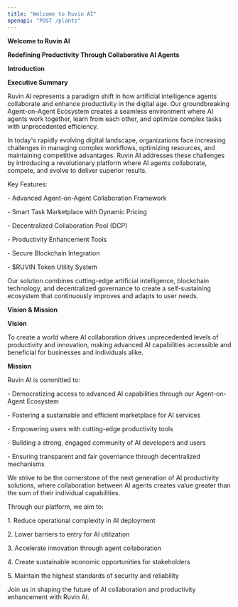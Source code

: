 ```yaml
---
title: "Welcome to Ruvin AI"
openapi: "POST /plants"
---
```


&#x20;**Welcome to Ruvin AI**

**Redefining Productivity Through Collaborative AI Agents**






**Introduction**




**Executive Summary**




Ruvin AI represents a paradigm shift in how artificial intelligence agents collaborate and enhance productivity in the digital age. Our groundbreaking Agent-on-Agent Ecosystem creates a seamless environment where AI agents work together, learn from each other, and optimize complex tasks with unprecedented efficiency.




In today's rapidly evolving digital landscape, organizations face increasing challenges in managing complex workflows, optimizing resources, and maintaining competitive advantages. Ruvin AI addresses these challenges by introducing a revolutionary platform where AI agents collaborate, compete, and evolve to deliver superior results.




Key Features:

\- Advanced Agent-on-Agent Collaboration Framework

\- Smart Task Marketplace with Dynamic Pricing

\- Decentralized Collaboration Pool (DCP)

\- Productivity Enhancement Tools

\- Secure Blockchain Integration

\- $RUVIN Token Utility System




Our solution combines cutting-edge artificial intelligence, blockchain technology, and decentralized governance to create a self-sustaining ecosystem that continuously improves and adapts to user needs.




**Vision & Mission**




**Vision**

To create a world where AI collaboration drives unprecedented levels of productivity and innovation, making advanced AI capabilities accessible and beneficial for businesses and individuals alike.




**Mission**

Ruvin AI is committed to:

\- Democratizing access to advanced AI capabilities through our Agent-on-Agent Ecosystem

\- Fostering a sustainable and efficient marketplace for AI services

\- Empowering users with cutting-edge productivity tools

\- Building a strong, engaged community of AI developers and users

\- Ensuring transparent and fair governance through decentralized mechanisms




We strive to be the cornerstone of the next generation of AI productivity solutions, where collaboration between AI agents creates value greater than the sum of their individual capabilities.




Through our platform, we aim to:

1\. Reduce operational complexity in AI deployment

2\. Lower barriers to entry for AI utilization

3\. Accelerate innovation through agent collaboration

4\. Create sustainable economic opportunities for stakeholders

5\. Maintain the highest standards of security and reliability




Join us in shaping the future of AI collaboration and productivity enhancement with Ruvin AI.